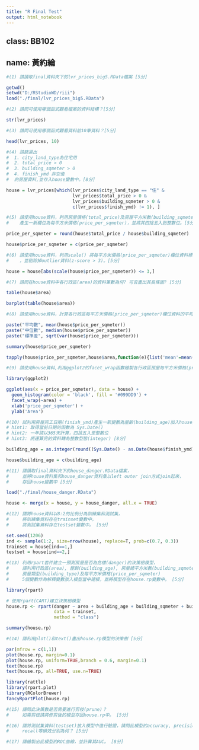 ```yaml
---
title: "R Final Test"
output: html_notebook
---
```


## class: BB102
## name: 黃約綸

```r
#(1) 請讀取final資料夾下的lvr_prices_big5.RData檔案 [5分]

getwd()
setwd("D:/RStudioWD/riii")
load("./final/lvr_prices_big5.RData")

```

```r
#(2) 請問可使用哪個函式觀看檔案的資料結構？[5分]

str(lvr_prices)

```

```r
#(3) 請問可使用哪個函式觀看資料前10筆資料？[5分]

head(lvr_prices, 10)

```

```r
#(4) 請篩選出
#  1. city_land_type為住宅用
#  2. total_price > 0
#  3. building_sqmeter > 0
#  4. finish_ymd 非空值
#  的房屋資料,並存入house變數中。[8分]

house = lvr_prices[which(lvr_prices$city_land_type == "住" &
                         lvr_prices$total_price > 0 &
                         lvr_prices$building_sqmeter > 0 &
                         c(lvr_prices$finish_ymd) != 1), ]

```

```r
#(5) 請使用house資料，利用房屋價格(total_price)及房屋平方米數(building_sqmeter)兩欄位，
#    產生一新欄位為每平方米價格(price_per_sqmeter)，並將其四捨五入到整數位。[5分]

price_per_sqmeter = round(house$total_price / house$building_sqmeter)

house$price_per_sqmeter = c(price_per_sqmeter)

```

```r
#(6) 請使用house資料，利用scale() 將每平方米價格(price_per_sqmeter)欄位資料標準化
#    ，並剔除掉outlier資料(z-score > 3)。[5分]

house = house[abs(scale(house$price_per_sqmeter)) <= 3,]

```

```r
#(7) 請問在house資料中各行政區(area)的資料筆數為何? 可否畫出其長條圖? [5分]

table(house$area)

barplot(table(house$area))

```

```r
#(8) 請使用house資料，計算各行政區每平方米價格(price_per_sqmeter)欄位資料的平均數，中位數及標準差 [8分]

paste("平均數", mean(house$price_per_sqmeter))
paste("中位數", median(house$price_per_sqmeter))
paste("標準差", sqrt(var(house$price_per_sqmeter)))

summary(house$price_per_sqmeter)

tapply(house$price_per_sqmeter,house$area,function(e){list('mean'=mean(e),'median'=median(e),'sd'=sd(e))})

```

```r
#(9) 請使用house資料,利用ggplot2的facet_wrap函數繪製各行政區房屋每平方米價格(price_per_sqmeter)的直方圖 [8分]

library(ggplot2)

ggplot(aes(x = price_per_sqmeter), data = house) + 
  geom_histogram(color = 'black', fill = '#099DD9') + 
  facet_wrap(~area) + 
  xlab('price_per_sqmeter') + 
  ylab('Area')

```

```r
#(10) 試利用房屋完工日期(finish_ymd)產生一新變數為屋齡(building_age)加入house資料中。
# hint1: 取得當前日期的函數為 Sys.Date()
# hint2: 一年請以365天計算，四捨五入至整數位
# hint3: 將運算完的資料轉為整數型態(integer) [8分]

building_age = as.integer(round((Sys.Date() - as.Date(house$finish_ymd)) / 365))

house$building_age = c(building_age)

```

```r
#(11) 請讀取final資料夾下的house_danger.RData檔案，
#     並將house資料集和house_danger資料集以left outer join方式join起來，
#     存回house變數中 [5分]

load("./final/house_danger.RData")

house <- merge(x = house, y = house_danger, all.x = TRUE)

```

```r
#(12) 請將house資料以8:2的比例分為訓練集和測試集，
#     將訓練集資料存在trainset變數中，
#     將測試集資料存在testset變數中。 [5分]

set.seed(1206)
ind <- sample(1:2, size=nrow(house), replace=T, prob=c(0.7, 0.3))
trainset = house[ind==1,]
testset = house[ind==2,]

```

```r
#(13) 利用rpart套件建立一預測房屋是否為危樓(danger)的決策樹模型，
#     請利用行政區(area), 屋齡(building_age), 房屋總平方米數(building_sqmeter),
#     房屋類型(building_type)及每平方米價格(price_per_sqmeter)
#     5個變數作為解釋變數放入模型當中建模，並將模型存在house.rp變數中。 [5分]

library(rpart)

# 使用rpart(CART)建立決策樹模型
house.rp <- rpart(danger ~ area + building_age + building_sqmeter + building_type + price_per_sqmeter,
                  data = trainset,
                  method = "class")

summary(house.rp)
```

```r
#(14) 請利用plot()和text()畫出house.rp模型的決策樹 [5分]

par(mfrow = c(1,1))
plot(house.rp, margin=0.1)
plot(house.rp, uniform=TRUE,branch = 0.6, margin=0.1)
text(house.rp)
text(house.rp, all=TRUE, use.n=TRUE)

library(rattle)
library(rpart.plot)
library(RColorBrewer)
fancyRpartPlot(house.rp)

```

```r
#(15) 請問此決策數是否需要進行剪枝(prune)？
#     如需剪枝請將修剪後的模型存回house.rp中。 [5分]

```

```r
#(16) 請將測試集資料(testset)放入模型中進行驗證，請問此模型的accuracy, precision,
#     recall等績效分別為何？ [5分]

```

```r
#(17) 請繪製出此模型的ROC曲線，並計算其AUC。 [8分]

```